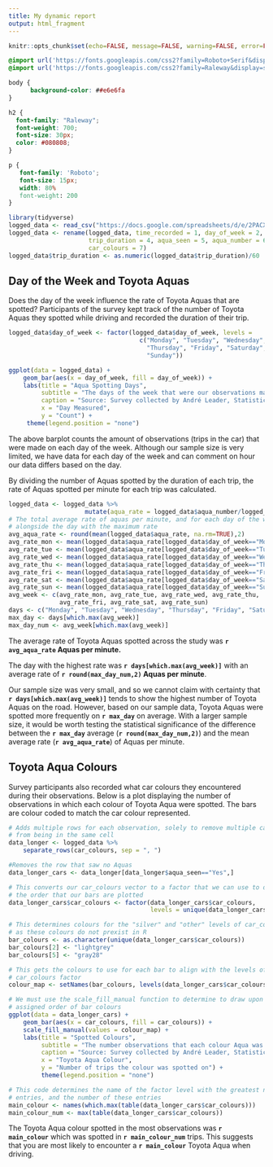 ```yaml
---
title: My dynamic report
output: html_fragment
---
```


```r
knitr::opts_chunk$set(echo=FALSE, message=FALSE, warning=FALSE, error=FALSE)

```

```css
@import url('https://fonts.googleapis.com/css2?family=Roboto+Serif&display=swap');
@import url('https://fonts.googleapis.com/css2?family=Raleway&display=swap');

body {
      background-color: ##e6e6fa
}

h2 {
  font-family: "Raleway";
  font-weight: 700;
  font-size: 30px;
  color: #080808;
}

p {
   font-family: 'Roboto';
   font-size: 15px;
   width: 80%
   font-weight: 200
}
```

```r
library(tidyverse)
logged_data <- read_csv("https://docs.google.com/spreadsheets/d/e/2PACX-1vSHm7BhfFMlG1Jn-p4xgNdRKFy8_2MEfX-v6xtUSz7tgvtypTbBVit7zaWk_f_cVnamirMYafGvn1E0/pub?gid=921568506&single=true&output=csv")
logged_data <- rename(logged_data, time_recorded = 1, day_of_week = 2, time_of_day = 3,
                      trip_duration = 4, aqua_seen = 5, aqua_number = 6, 
                      car_colours = 7)
logged_data$trip_duration <- as.numeric(logged_data$trip_duration)/60
```


## Day of the Week and Toyota Aquas

Does the day of the week influence the rate of Toyota Aquas that are spotted? Participants of the survey kept track of the number of Toyota Aquas they spotted while driving and recorded the duration of their trip.

```r
logged_data$day_of_week <- factor(logged_data$day_of_week, levels = 
                                    c("Monday", "Tuesday", "Wednesday",
                                      "Thursday", "Friday", "Saturday",
                                      "Sunday"))

ggplot(data = logged_data) +
    geom_bar(aes(x = day_of_week, fill = day_of_week)) +
    labs(title = "Aqua Spotting Days",
         subtitle = "The days of the week that were our observations made",
         caption = "Source: Survey collected by André Leader, Statistics Undergrad at UoA",
         x = "Day Measured",
         y = "Count") +
     theme(legend.position = "none")
```

The above barplot counts the amount of observations (trips in the car) that were made on each day of the week. Although our sample size is very limited, we have data for each day of the week and can comment on hour our data differs based on the day.

By dividing the number of Aquas spotted by the duration of each trip, the rate of Aquas spotted per minute for each trip was calculated.

```r
logged_data <- logged_data %>% 
                     mutate(aqua_rate = logged_data$aqua_number/logged_data$trip_duration)
# The total average rate of aquas per minute, and for each day of the week,
# alongside the day with the maximum rate
avg_aqua_rate <- round(mean(logged_data$aqua_rate, na.rm=TRUE),2)
avg_rate_mon <- mean(logged_data$aqua_rate[logged_data$day_of_week=="Monday"], na.rm=TRUE)
avg_rate_tue <- mean(logged_data$aqua_rate[logged_data$day_of_week=="Tuesday"], na.rm=TRUE)
avg_rate_wed <- mean(logged_data$aqua_rate[logged_data$day_of_week=="Wednesday"], na.rm=TRUE)
avg_rate_thu <- mean(logged_data$aqua_rate[logged_data$day_of_week=="Thursday"], na.rm=TRUE)
avg_rate_fri <- mean(logged_data$aqua_rate[logged_data$day_of_week=="Friday"], na.rm=TRUE)
avg_rate_sat <- mean(logged_data$aqua_rate[logged_data$day_of_week=="Saturday"], na.rm=TRUE)
avg_rate_sun <- mean(logged_data$aqua_rate[logged_data$day_of_week=="Sunday"], na.rm=TRUE)
avg_week <- c(avg_rate_mon, avg_rate_tue, avg_rate_wed, avg_rate_thu, 
              avg_rate_fri, avg_rate_sat, avg_rate_sun)
days <- c("Monday", "Tuesday", "Wednesday", "Thursday", "Friday", "Saturday","Sunday")
max_day <- days[which.max(avg_week)]
max_day_num <- avg_week[which.max(avg_week)]
```

The average rate of Toyota Aquas spotted across the study was **`r avg_aqua_rate` Aquas per minute.**

The day with the highest rate was **`r days[which.max(avg_week)]`** with an average rate of **`r round(max_day_num,2)` Aquas per minute**.

Our sample size was very small, and so we cannot claim with certainty that **`r days[which.max(avg_week)]`** tends to show the highest number of Toyota Aquas on the road. However, based on our sample data, Toyota Aquas were spotted more frequently on **`r max_day`** on average. With a larger sample size, it would be worth testing the statistical significance of the difference between the **`r max_day`** average (**`r round(max_day_num,2)`**) and the mean average rate (**`r avg_aqua_rate`**) of Aquas per minute.

## Toyota Aqua Colours

Survey participants also recorded what car colours they encountered during their observations. Below is a plot displaying the number of observations in which each colour of Toyota Aqua were spotted. The bars are colour coded to match the car colour represented.

```r
# Adds multiple rows for each observation, solely to remove multiple car colours
# from being in the same cell
data_longer <- logged_data %>%
    separate_rows(car_colours, sep = ", ")

#Removes the row that saw no Aquas
data_longer_cars <- data_longer[data_longer$aqua_seen=="Yes",]

# This converts our car_colours vector to a factor that we can use to determine 
# the order that our bars are plotted
data_longer_cars$car_colours <- factor(data_longer_cars$car_colours, 
                                       levels = unique(data_longer_cars$car_colours))

# This determines colours for the "silver" and "other" levels of car_colours,
# as these colours do not prexist in R
bar_colours <- as.character(unique(data_longer_cars$car_colours))
bar_colours[2] <- "lightgrey"
bar_colours[5] <- "gray28"

# This gets the colours to use for each bar to align with the levels of our 
# car_colours factor
colour_map <- setNames(bar_colours, levels(data_longer_cars$car_colours))

# We must use the scale_fill_manual function to determine to draw upon our
# assigned order of bar colours
ggplot(data = data_longer_cars) +
    geom_bar(aes(x = car_colours, fill = car_colours)) +
    scale_fill_manual(values = colour_map) +
    labs(title = "Spotted Colours",
         subtitle = "The number observations that each colour Aqua was in?",
         caption = "Source: Survey collected by André Leader, Statistics Undergrad at UoA",
         x = "Toyota Aqua Colour",
         y = "Number of trips the colour was spotted on") +
         theme(legend.position = "none")

# This code determines the name of the factor level with the greatest number of 
# entries, and the number of these entries
main_colour <- names(which.max(table(data_longer_cars$car_colours)))
main_colour_num <- max(table(data_longer_cars$car_colours))
```

The Toyota Aqua colour spotted in the most observations was **`r main_colour`** which was spotted in **`r main_colour_num`** trips. This suggests that you are most likely to encounter a **`r main_colour`** Toyota Aqua when driving.

